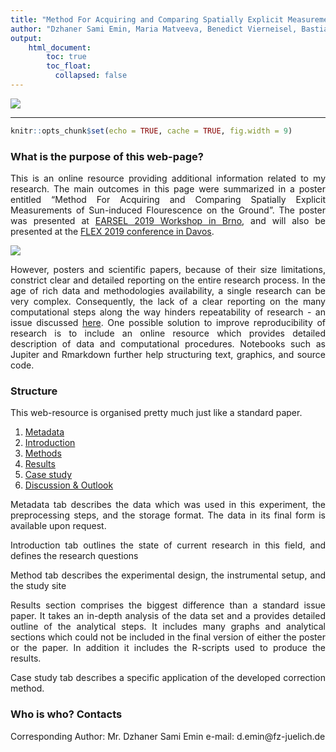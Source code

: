 ```yaml
---
title: "Method For Acquiring and Comparing Spatially Explicit Measurements of Sun-induced Flourescence on the Ground"
author: "Dzhaner Sami Emin, Maria Matveeva, Benedict Vierneisel, Bastian Siegmann, Andreas Burkart, Tommaso Julita, and Uwe Rascher"
output: 
    html_document:
        toc: true
        toc_float: 
          collapsed: false
---
```


<style>
body {
text-align: justify}
</style>

![](visuals/logos.png)

***

```r
knitr::opts_chunk$set(echo = TRUE, cache = TRUE, fig.width = 9)
```

### What is the purpose of this web-page?

This is an online resource providing additional information related to my research. The main outcomes in this page were summarized in a poster 
entitled "Method For Acquiring and Comparing Spatially Explicit Measurements of Sun-induced Flourescence on the Ground". The poster was presented at [EARSEL 2019 Workshop in Brno](http://is.earsel.org/workshop/11-IS-Brno2019/), and will also be presented at the [FLEX 2019 conference in Davos](https://www.fluorescence2019.org/QuickEventWebsitePortal/flex-2019/esa). 

![](visuals/Poster_A0_final_v02.png)

However, posters and scientific papers, because of their size limitations, constrict clear and detailed reporting on the entire research process. In the age of rich data and methodologies availability, a single research can be very complex. Consequently, the lack of a clear reporting on the many computational steps along the way hinders repeatability of research - an issue discussed [here](https://www.theatlantic.com/science/archive/2018/04/the-scientific-paper-is-obsolete/556676/). One possible solution to improve reproducibility of research is to include an online resource which provides detailed description of data and computational procedures. Notebooks such as Jupiter and Rmarkdown further help structuring text, graphics, and source code. 

### Structure

This web-resource is organised pretty much just like a standard paper. 

1. [Metadata](02_meta.html)
2. [Introduction](03_intro.html)
3. [Methods](04_method.html)
4. [Results](05_result.html)
5. [Case study](06_case.html)
6. [Discussion & Outlook](07_discussion)

Metadata tab describes the data which was used in this experiment, the preprocessing steps, and the storage format. The data in its final form is available upon request. 

Introduction tab outlines the state of current research in this field, and defines the research questions 

Method tab describes the experimental design, the instrumental setup, and the study site

Results section comprises the biggest difference than a standard issue paper. It takes an in-depth analysis of the data set and a provides detailed outline of the analytical steps. It includes many graphs and analytical sections which could not be included in the final version of either the poster or the paper. In addition 
it includes the R-scripts used to produce the results.


Case study tab describes a specific application of the developed correction method. 


### Who is who? Contacts

Corresponding Author: 
Mr. Dzhaner Sami Emin
e-mail: d.emin@fz-juelich.de

